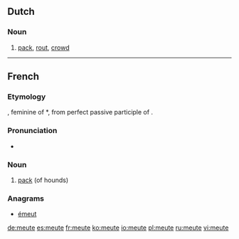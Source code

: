 ==Dutch==

===Noun===
{{nl-noun|g=m|g2=f|meuten|pl2=meutes|dim=-}}

# [[pack]], [[rout]], [[crowd]]

----

==French==

===Etymology===
{{etyl|la|fr}} {{term|movita|mōtiva}}, feminine of *{{term||mōtivus}}, from perfect passive participle of {{term|moveo|moveō|move|lang=la}}.

===Pronunciation===
* {{IPA|/møt/|lang=fr}}

===Noun===
{{fr-noun|f}}

# {{hunting|lang=fr}} [[pack]] (of hounds)

===Anagrams===
* [[émeut#French|émeut]]

[[de:meute]]
[[es:meute]]
[[fr:meute]]
[[ko:meute]]
[[io:meute]]
[[pl:meute]]
[[ru:meute]]
[[vi:meute]]